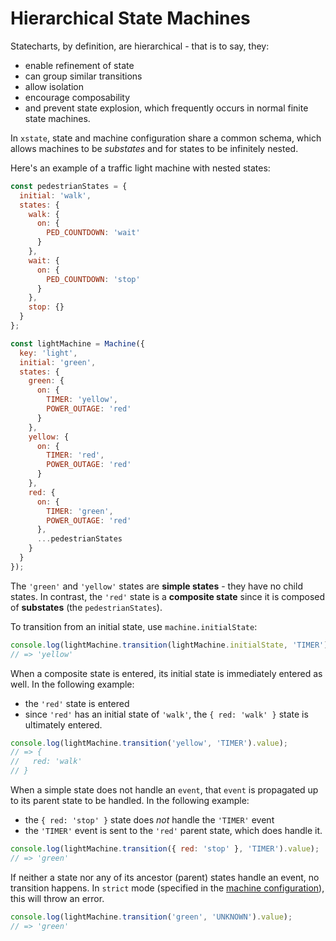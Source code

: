 
# Hierarchical State Machines

<StateChart machine={lightMachine} />

Statecharts, by definition, are hierarchical - that is to say, they:
- enable refinement of state
- can group similar transitions
- allow isolation
- encourage composability
- and prevent state explosion, which frequently occurs in normal finite state machines.

In `xstate`, state and machine configuration share a common schema, which allows machines to be _substates_ and for states to be infinitely nested.

Here's an example of a traffic light machine with nested states:

```js
const pedestrianStates = {
  initial: 'walk',
  states: {
    walk: {
      on: {
        PED_COUNTDOWN: 'wait'
      }
    },
    wait: {
      on: {
        PED_COUNTDOWN: 'stop'
      }
    },
    stop: {}
  }
};

const lightMachine = Machine({
  key: 'light',
  initial: 'green',
  states: {
    green: {
      on: {
        TIMER: 'yellow',
        POWER_OUTAGE: 'red'
      }
    },
    yellow: {
      on: {
        TIMER: 'red',
        POWER_OUTAGE: 'red'
      }
    },
    red: {
      on: {
        TIMER: 'green',
        POWER_OUTAGE: 'red'
      },
      ...pedestrianStates
    }
  }
});
```

The `'green'` and `'yellow'` states are **simple states** - they have no child states. In contrast, the `'red'` state is a **composite state** since it is composed of **substates** (the `pedestrianStates`).

To transition from an initial state, use `machine.initialState`:

```js
console.log(lightMachine.transition(lightMachine.initialState, 'TIMER').value);
// => 'yellow'
```

When a composite state is entered, its initial state is immediately entered as well. In the following example:
- the `'red'` state is entered
- since `'red'` has an initial state of `'walk'`, the `{ red: 'walk' }` state is ultimately entered.

```js
console.log(lightMachine.transition('yellow', 'TIMER').value);
// => {
//   red: 'walk'
// }
```

When a simple state does not handle an `event`, that `event` is propagated up to its parent state to be handled. In the following example:
- the `{ red: 'stop' }` state does _not_ handle the `'TIMER'` event
- the `'TIMER'` event is sent to the `'red'` parent state, which does handle it.

```js
console.log(lightMachine.transition({ red: 'stop' }, 'TIMER').value);
// => 'green'
```

If neither a state nor any of its ancestor (parent) states handle an event, no transition happens. In `strict` mode (specified in the [machine configuration](api/config.md)), this will throw an error.

```js
console.log(lightMachine.transition('green', 'UNKNOWN').value);
// => 'green'
```
